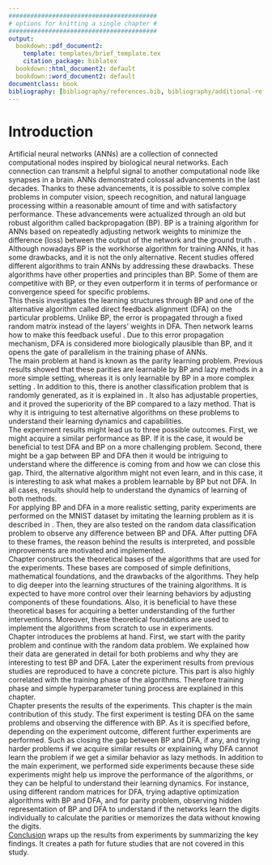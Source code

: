 ```yaml
---
#########################################
# options for knitting a single chapter #
#########################################
output:
  bookdown::pdf_document2:
    template: templates/brief_template.tex
    citation_package: biblatex
  bookdown::html_document2: default
  bookdown::word_document2: default
documentclass: book
bibliography: [bibliography/references.bib, bibliography/additional-references.bib]
---
```


# Introduction {.unnumbered}

```{=tex}
\adjustmtc
\markboth{Introduction}{}
```
Artificial neural networks (ANNs) are a collection of connected computational nodes inspired by biological neural networks. Each connection can transmit a helpful signal to another computational node like synapses in a brain. ANNs demonstrated colossal advancements in the last decades. Thanks to these advancements, it is possible to solve complex problems in computer vision, speech recognition, and natural language processing within a reasonable amount of time and with satisfactory performance. These advancements were actualized through an old but robust algorithm called backpropagation (BP). BP is a training algorithm for ANNs based on repeatedly adjusting network weights to minimize the difference (loss) between the output of the network and the ground truth \cite{Rumelhart:1986we}. \
Although nowadays BP is the workhorse algorithm for training ANNs, it has some drawbacks, and it is not the only alternative. Recent studies offered different algorithms to train ANNs by addressing these drawbacks. These algorithms have other properties and principles than BP. Some of them are competitive with BP, or they even outperform it in terms of performance or convergence speed for specific problems. \
This thesis investigates the learning structures through BP and one of the alternative algorithm called direct feedback alignment (DFA) on the particular problems. Unlike BP, the error is propagated through a fixed random matrix instead of the layers' weights in DFA. Then network learns how to make this feedback useful \cite{nøkland2016direct}. Due to this error propagation mechanism, DFA is considered more biologically plausible than BP, and it opens the gate of parallelism in the training phase of ANNs.  
The main problem at hand is known as the parity learning problem. Previous results showed that these parities are learnable by BP and lazy methods in a more simple setting, whereas it is only learnable by BP in a more complex setting \cite{DBLP:journals/corr/abs-2002-07400}. In addition to this, there is another classification problem that is randomly generated, as it is explained in \cite{chizat2020implicit}. It also has adjustable properties, and it proved the superiority of the BP compared to a lazy method. That is why it is intriguing to test alternative algorithms on these problems to understand their learning dynamics and capabilities. \
The experiment results might lead us to three possible outcomes. First, we might acquire a similar performance as BP. If it is the case, it would be beneficial to test DFA and BP on a more challenging problem. Second, there might be a gap between BP and DFA then it would be intriguing to understand where the difference is coming from and how we can close this gap. Third, the alternative algorithm might not even learn, and in this case, it is interesting to ask what makes a problem learnable by BP but not DFA. In all cases, results should help to understand the dynamics of learning of both methods. \
For applying BP and DFA in a more realistic setting, parity experiments are performed on the MNIST dataset by imitating the learning problem as it is described in \cite{DBLP:journals/corr/abs-2002-07400}. Then, they are also tested on the random data classification problem to observe any difference between BP and DFA. After putting DFA to these frames, the reason behind the results is interpreted, and possible improvements are motivated and implemented.\
Chapter \ref{chap:chapter_1} constructs the theoretical bases of the algorithms that are used for the experiments. These bases are composed of simple definitions, mathematical foundations, and the drawbacks of the algorithms. They help to dig deeper into the learning structures of the training algorithms. It is expected to have more control over their learning behaviors by adjusting components of these foundations. Also, it is beneficial to have these theoretical bases for acquiring a better understanding of the further interventions. Moreover, these theoretical foundations are used to implement the algorithms from scratch to use in experiments.\
Chapter \ref{chap:chapter_2} introduces the problems at hand. First, we start with the parity problem and continue with the random data problem. We explained how their data are generated in detail for both problems and why they are interesting to test BP and DFA.  Later the experiment results from previous studies \cite{DBLP:journals/corr/abs-2002-07400, chizat2020implicit}  are reproduced to have a concrete picture. This part is also highly correlated with the training phase of the algorithms. Therefore training phase and simple hyperparameter tuning process are explained in this chapter. \
Chapter \ref{chap:chapter_3} presents the results of the experiments. This chapter is the main contribution of this study. The first experiment is testing DFA on the same problems and observing the difference with BP. As it is specified before, depending on the experiment outcome, different further experiments are performed. Such as closing the gap between BP and DFA, if any, and trying harder problems if we acquire similar results or explaining why DFA cannot learn the problem if we get a similar behavior as lazy methods. In addition to the main experiment, we performed side experiments because these side experiments might help us improve the performance of the algorithms, or they can be helpful to understand their learning dynamics. For instance, using different random matrices for DFA, trying adaptive optimization algorithms with BP and DFA, and for parity problem, observing hidden representation of BP and DFA to understand if the networks learn the digits individually to calculate the parities or memorizes the data without knowing the digits.\
[Conclusion](#chap:conc) wraps up the results from experiments by summarizing the key findings. It creates a path for future studies that are not covered in this study.